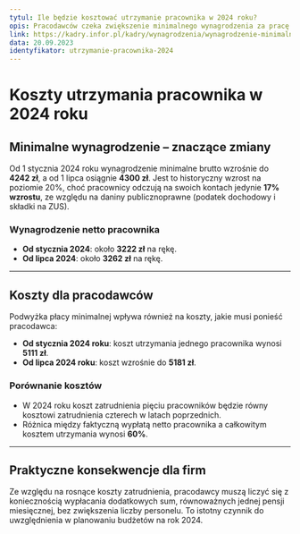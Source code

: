 ```yaml
---
tytul: Ile będzie kosztować utrzymanie pracownika w 2024 roku?
opis: Pracodawców czeka zwiększenie minimalnego wynagrodzenia za pracę w 2024 r. Wysokość nowych stawek brutto jest już znana, ale wciąż nie wiadomo, jakie kwoty pojawią się na kontach pracowników. Kolejna niewiadoma to koszty pracodawców. Eksperci są jednak zgodni, że kwota, która pozwoli firmom na utrzymanie obecnego personelu, znacznie wzrośnie.
link: https://kadry.infor.pl/kadry/wynagrodzenia/wynagrodzenie-minimalne/6313553,placa-minimalna-2024-utrzymanie-jednego-pracownika-bedzie-kosztowac-o.html
data: 20.09.2023
identyfikator: utrzymanie-pracownika-2024
---
```


# Koszty utrzymania pracownika w 2024 roku

## Minimalne wynagrodzenie – znaczące zmiany

Od 1 stycznia 2024 roku wynagrodzenie minimalne brutto wzrośnie do **4242 zł**, a od 1 lipca osiągnie **4300 zł**. Jest to historyczny wzrost na poziomie 20%, choć pracownicy odczują na swoich kontach jedynie **17% wzrostu**, ze względu na daniny publicznoprawne (podatek dochodowy i składki na ZUS).

### Wynagrodzenie netto pracownika
- **Od stycznia 2024**: około **3222 zł** na rękę.
- **Od lipca 2024**: około **3262 zł** na rękę.

---

## Koszty dla pracodawców

Podwyżka płacy minimalnej wpływa również na koszty, jakie musi ponieść pracodawca:
- **Od stycznia 2024 roku**: koszt utrzymania jednego pracownika wynosi **5111 zł**.
- **Od lipca 2024 roku**: koszt wzrośnie do **5181 zł**.

### Porównanie kosztów
- W 2024 roku koszt zatrudnienia pięciu pracowników będzie równy kosztowi zatrudnienia czterech w latach poprzednich.
- Różnica między faktyczną wypłatą netto pracownika a całkowitym kosztem utrzymania wynosi **60%**.

---

## Praktyczne konsekwencje dla firm

Ze względu na rosnące koszty zatrudnienia, pracodawcy muszą liczyć się z koniecznością wypłacania dodatkowych sum, równoważnych jednej pensji miesięcznej, bez zwiększenia liczby personelu. To istotny czynnik do uwzględnienia w planowaniu budżetów na rok 2024.
